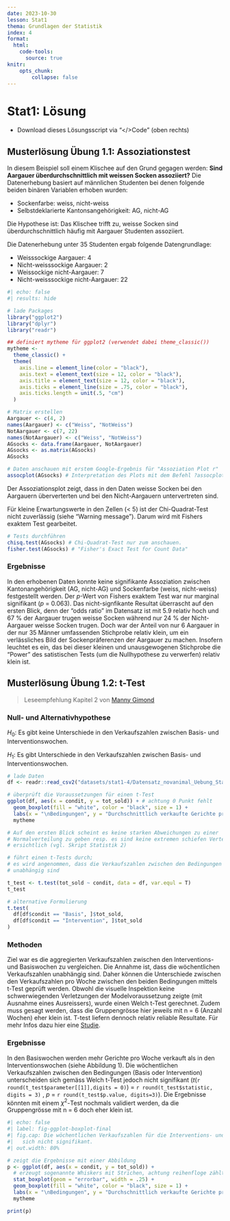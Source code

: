 ```yaml
---
date: 2023-10-30
lesson: Stat1
thema: Grundlagen der Statistik
index: 4
format:
  html:
    code-tools:
      source: true
knitr:
    opts_chunk:
        collapse: false
---
```


# Stat1: Lösung

- Download dieses Lösungsscript via "\</\>Code" (oben rechts)

## Musterlösung Übung 1.1: Assoziationstest

In diesem Beispiel soll einem Klischee auf den Grund gegagen werden: **Sind Aargauer überdurchschnittlich mit weissen Socken assoziiert?** Die Datenerhebung basiert auf männlichen Studenten bei denen folgende beiden binären Variablen erhoben wurden:

- Sockenfarbe: weiss, nicht-weiss
- Selbstdeklarierte Kantonsangehörigkeit: AG, nicht-AG

Die Hypothese ist: Das Klischee trifft zu, weisse Socken sind überdurchschnittlich häufig mit Aargauer Studenten assoziiert.

Die Datenerhebung unter 35 Studenten ergab folgende Datengrundlage:

- Weisssockige Aargauer: 4
- Nicht-weisssockige Aargauer: 2
- Weissockige nicht-Aargauer: 7
- Nicht-weisssockige nicht-Aargauer: 22

```r
#| echo: false
#| results: hide

# lade Packages
library("ggplot2")
library("dplyr")
library("readr")

## definiert mytheme für ggplot2 (verwendet dabei theme_classic())
mytheme <-
  theme_classic() +
  theme(
    axis.line = element_line(color = "black"),
    axis.text = element_text(size = 12, color = "black"),
    axis.title = element_text(size = 12, color = "black"),
    axis.ticks = element_line(size = .75, color = "black"),
    axis.ticks.length = unit(.5, "cm")
  )
```

```r
# Matrix erstellen
Aargauer <- c(4, 2)
names(Aargauer) <- c("Weiss", "NotWeiss")
NotAargauer <- c(7, 22)
names(NotAargauer) <- c("Weiss", "NotWeiss")
AGsocks <- data.frame(Aargauer, NotAargauer)
AGsocks <- as.matrix(AGsocks)
AGsocks

# Daten anschauen mit erstem Google-Ergebnis für "Assoziation Plot r"
assocplot(AGsocks) # Interpretation des Plots mit dem Befehl ?assocplot
```

Der Assoziationsplot zeigt, dass in den Daten weisse Socken bei den Aargauern überverterten und bei den Nicht-Aargauern untervertreten sind.

Für kleine Erwartungswerte in den Zellen (\< 5) ist der Chi-Quadrat-Test nicht zuverlässig (siehe "Warning message"). Darum wird mit Fishers exaktem Test gearbeitet.

```r
# Tests durchführen
chisq.test(AGsocks) # Chi-Quadrat-Test nur zum anschauen.
fisher.test(AGsocks) # "Fisher's Exact Test for Count Data"
```

### Ergebnisse

In den erhobenen Daten konnte keine signifikante Assoziation zwischen Kantonangehörigkeit (AG, nicht-AG) und Sockenfarbe (weiss, nicht-weiss) festgestellt werden. Der *p*-Wert von Fishers exaktem Test war nur marginal signifikant (*p* = 0.063). Das nicht-signfikante Resultat überrascht auf den ersten Blick, denn der "odds ratio" im Datensatz ist mit 5.9 relativ hoch und 67 % der Aargauer trugen weisse Socken während nur 24 % der Nicht-Aargauer weisse Socken trugen. Doch war der Anteil von nur 6 Aargauer in der nur 35 Männer umfassenden Stichprobe relativ klein, um ein verlässliches Bild der Sockenpräferenzen der Aargauer zu machen. Insofern leuchtet es ein, das bei dieser kleinen und unausgewogenen Stichprobe die "Power" des satistischen Tests (um die Nullhypothese zu verwerfen) relativ klein ist.

## Musterlösung Übung 1.2: t-Test

> Leseempfehlung Kapitel 2 von [Manny Gimond](https://mgimond.github.io/Stats-in-R/z_t_tests.html)

### Null- und Alternativhypothese

$H_0$: Es gibt keine Unterschiede in den Verkaufszahlen zwischen Basis- und Interventionswochen.

$H_1$: Es gibt Unterschiede in den Verkaufszahlen zwischen Basis- und Interventionswochen.

```r
# lade Daten
df <- readr::read_csv2("datasets/stat1-4/Datensatz_novanimal_Uebung_Statistik1.2.csv")

# überprüft die Voraussetzungen für einen t-Test
ggplot(df, aes(x = condit, y = tot_sold)) + # achtung 0 Punkt fehlt
  geom_boxplot(fill = "white", color = "black", size = 1) +
  labs(x = "\nBedingungen", y = "Durchschnittlich verkaufte Gerichte pro Woche\n") +
  mytheme

# Auf den ersten Blick scheint es keine starken Abweichungen zu einer
# Normalverteilung zu geben resp. es sind keine extremen schiefen Verteilungen
# ersichtlich (vgl. Skript Statistik 2)
```

```r
# führt einen t-Tests durch;
# es wird angenommen, dass die Verkaufszahlen zwischen den Bedingungen
# unabhängig sind

t_test <- t.test(tot_sold ~ condit, data = df, var.equl = T)
t_test

# alternative Formulierung
t.test(
  df[df$condit == "Basis", ]$tot_sold,
  df[df$condit == "Intervention", ]$tot_sold
)
```

### Methoden

Ziel war es die aggregierten Verkaufszahlen zwischen den Interventions- und Basiswochen zu vergleichen. Die Annahme ist, dass die wöchentlichen Verkaufszahlen unabhängig sind. Daher können die Unterschiede zwischen den Verkaufszahlen pro Woche zwischen den beiden Bedingungen mittels t-Test geprüft werden. Obwohl die visuelle Inspektion keine schwerwiegenden Verletzungen der Modelvoraussetzung zeigte (mit Ausnahme eines Ausreissers), wurde einen Welch t-Test gerechnet. Zudem muss gesagt werden, dass die Gruppengrösse hier jeweils mit n = 6 (Anzahl Wochen) eher klein ist. T-test liefern dennoch relativ reliable Resultate. Für mehr Infos dazu hier eine [Studie](https://scholarworks.umass.edu/cgi/viewcontent.cgi?article=1307&context=pare).

### Ergebnisse

In den Basiswochen werden mehr Gerichte pro Woche verkauft als in den Interventionswochen (siehe Abbildung 1). Die wöchentlichen Verkaufszahlen zwischen den Bedingungen (Basis oder Intervention) unterscheiden sich gemäss Welch t-Test jedoch nicht signifikant (*t*(`r round(t_test$parameter[[1]],digits = 0)`) = `r round(t_test$statistic, digits = 3)` , *p* = `r round(t_test$p.value, digits=3)`). Die Ergebnisse könnten mit einem $\chi^2$-Test nochmals validiert werden, da die Gruppengrösse mit n = 6 doch eher klein ist.

```r
#| echo: false
#| label: fig-ggplot-boxplot-final
#| fig.cap: Die wöchentlichen Verkaufszahlen für die Interventions- und Basiswochen unterscheiden
#|   sich nicht signifikant.
#| out.width: 80%

# zeigt die Ergebnisse mit einer Abbildung
p <- ggplot(df, aes(x = condit, y = tot_sold)) +
  # erzeugt sogenannte Whiskers mit Strichen, achtung reihenfloge zählt hier
  stat_boxplot(geom = "errorbar", width = .25) +
  geom_boxplot(fill = "white", color = "black", size = 1) +
  labs(x = "\nBedingungen", y = "Durchschnittlich verkaufte Gerichte pro Woche\n") +
  mytheme

print(p)
```
